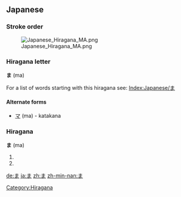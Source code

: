 ==Japanese==
===Stroke order===
[[Image:Japanese Hiragana MA.png]]


===Hiragana letter===
'''ま''' (ma)

For a list of words starting with this hiragana see: [[Index:Japanese/ま]]
====Alternate forms====
*[[マ]] (ma) - katakana

===Hiragana===
[[Category:Hiragana]]
'''ま''' (ma)

# {{japdef|魔|[[demon]], [[devil]], [[evil]] [[spirit]], [[evil]] [[influence]]}}
# {{japdef|間|[[space]], [[timing]]}}

[[de:ま]]
[[ja:ま]]
[[zh:ま]]
[[zh-min-nan:ま]]